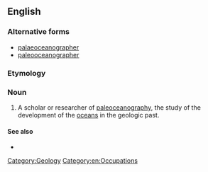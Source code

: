 ==English==

===Alternative forms===
* [[palaeoceanographer]]
* [[paleooceanographer]]

===Etymology===

{{prefix|paleo|oceanographer}}

===Noun===
{{en-noun}}

# A scholar or researcher of [[paleoceanography]], the study of the development of the [[ocean]]s in the geologic past.

====See also====
* {{pedialite|paleoceanography}}

[[Category:Geology]]
[[Category:en:Occupations]]